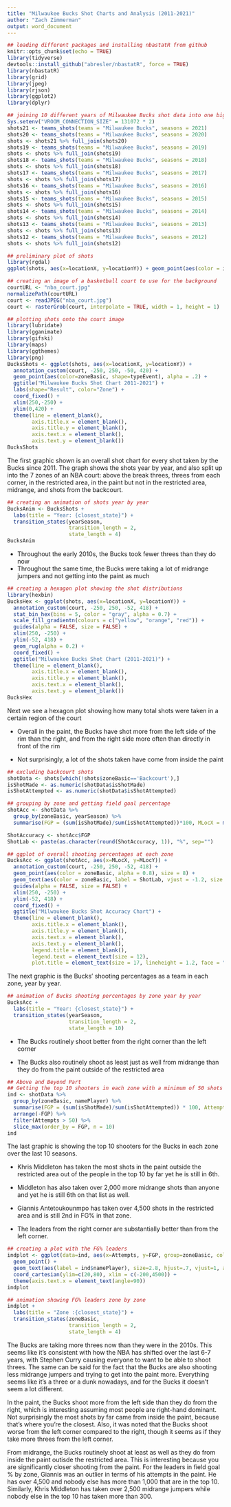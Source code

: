 ---
title: "Milwaukee Bucks Shot Charts and Analysis (2011-2021)"
author: "Zach Zimmerman"
output: word_document
---

```{r}
## loading different packages and installing nbastatR from github
knitr::opts_chunk$set(echo = TRUE)
library(tidyverse)
devtools::install_github("abresler/nbastatR", force = TRUE)
library(nbastatR)
library(grid)
library(jpeg)
library(rjson)
library(ggplot2)
library(dplyr)
```

```{r}
## joining 10 different years of Milwaukee Bucks shot data into one big dataset
Sys.setenv("VROOM_CONNECTION_SIZE" = 131072 * 2)
shots21 <- teams_shots(teams = "Milwaukee Bucks", seasons = 2021)
shots20 <- teams_shots(teams = "Milwaukee Bucks", seasons = 2020)
shots <- shots21 %>% full_join(shots20)
shots19 <- teams_shots(teams = "Milwaukee Bucks", seasons = 2019)
shots <- shots %>% full_join(shots19)
shots18 <- teams_shots(teams = "Milwaukee Bucks", seasons = 2018)
shots <- shots %>% full_join(shots18)
shots17 <- teams_shots(teams = "Milwaukee Bucks", seasons = 2017)
shots <- shots %>% full_join(shots17)
shots16 <- teams_shots(teams = "Milwaukee Bucks", seasons = 2016)
shots <- shots %>% full_join(shots16)
shots15 <- teams_shots(teams = "Milwaukee Bucks", seasons = 2015)
shots <- shots %>% full_join(shots15)
shots14 <- teams_shots(teams = "Milwaukee Bucks", seasons = 2014)
shots <- shots %>% full_join(shots14)
shots13 <- teams_shots(teams = "Milwaukee Bucks", seasons = 2013)
shots <- shots %>% full_join(shots13)
shots12 <- teams_shots(teams = "Milwaukee Bucks", seasons = 2012)
shots <- shots %>% full_join(shots12)
```

```{r}
## preliminary plot of shots
library(rgdal)
ggplot(shots, aes(x=locationX, y=locationY)) + geom_point(aes(color = isShotMade))

## creating an image of a basketball court to use for the background
courtURL <- "nba_court.jpg"
normalizePath(courtURL)
court <- readJPEG("nba_court.jpg")
court <- rasterGrob(court, interpolate = TRUE, width = 1, height = 1)
```

```{r include=FALSE}
## plotting shots onto the court image
library(lubridate)
library(gganimate)
library(gifski)
library(maps)
library(ggthemes)
library(png)
BucksShots <- ggplot(shots, aes(x=locationX, y=locationY)) +
  annotation_custom(court, -250, 250, -50, 420) +
  geom_point(aes(color=zoneBasic, shape=typeEvent), alpha = .2) +
  ggtitle("Milwaukee Bucks Shot Chart 2011-2021") +
  labs(shape="Result", color="Zone") +
  coord_fixed() +
  xlim(250,-250) +
  ylim(0,420) +
  theme(line = element_blank(),
        axis.title.x = element_blank(),
        axis.title.y = element_blank(),
        axis.text.x = element_blank(),
        axis.text.y = element_blank())
BucksShots
```

The first graphic shown is an overall shot chart for every shot taken by the Bucks since 2011. The graph shows the shots year by year, and also split up into the 7 zones of an NBA court: above the break threes, threes from each corner, in the restricted area, in the paint but not in the restricted area, midrange, and shots from the backcourt. 

```{r}
## creating an animation of shots year by year
BucksAnim <- BucksShots +
  labs(title = "Year: {closest_state}") +
  transition_states(yearSeason,
                    transition_length = 2,
                    state_length = 4)
BucksAnim
```

* Throughout the early 2010s, the Bucks took fewer threes than they do now
* Throughout the same time, the Bucks were taking a lot of midrange jumpers and not getting into the paint as much

```{r}
## creating a hexagon plot showing the shot distributions
library(hexbin)
BucksHex <- ggplot(shots, aes(x=locationX, y=locationY)) +
  annotation_custom(court, -250, 250, -52, 418) +
  stat_bin_hex(bins = 5, color = "gray", alpha = 0.7) +
  scale_fill_gradientn(colours = c("yellow", "orange", "red")) +
  guides(alpha = FALSE, size = FALSE) +
  xlim(250, -250) +
  ylim(-52, 418) +
  geom_rug(alpha = 0.2) +
  coord_fixed() +
  ggtitle("Milwaukee Bucks Shot Chart (2011-2021)") +
  theme(line = element_blank(),
        axis.title.x = element_blank(),
        axis.title.y = element_blank(),
        axis.text.x = element_blank(),
        axis.text.y = element_blank())
BucksHex
```

Next we see a hexagon plot showing how many total shots were taken in a certain region of the court

* Overall in the paint, the Bucks have shot more from the left side of the rim than the right, and from the right side more often than directly in front of the rim

* Not surprisingly, a lot of the shots taken have come from inside the paint


```{r}
## excluding backcourt shots
shotData <- shots[which(!shots$zoneBasic=='Backcourt'),]
isShotMade <- as.numeric(shotData$isShotMade)
isShotAttempted <- as.numeric(shotData$isShotAttempted)

## grouping by zone and getting field goal percentage
shotAcc <- shotData %>%
  group_by(zoneBasic, yearSeason) %>%
  summarise(FGP = (sum(isShotMade)/sum(isShotAttempted))*100, MLocX = mean(locationX), MLocY = mean(locationY))

ShotAccuracy <- shotAcc$FGP
ShotLab <- paste(as.character(round(ShotAccuracy, 1)), "%", sep="")

## ggplot of overall shooting percentages at each zone
BucksAcc <- ggplot(shotAcc, aes(x=MLocX, y=MLocY)) +
  annotation_custom(court, -250, 250, -52, 418) +
  geom_point(aes(color = zoneBasic, alpha = 0.8), size = 8) +
  geom_text(aes(color = zoneBasic, label = ShotLab, vjust = -1.2, size = 8)) +
  guides(alpha = FALSE, size = FALSE) +
  xlim(250, -250) +
  ylim(-52, 418) +
  coord_fixed() +
  ggtitle("Milwaukee Bucks Shot Accuracy Chart") +
  theme(line = element_blank(),
        axis.title.x = element_blank(),
        axis.title.y = element_blank(),
        axis.text.x = element_blank(),
        axis.text.y = element_blank(),
        legend.title = element_blank(),
        legend.text = element_text(size = 12),
        plot.title = element_text(size = 17, lineheight = 1.2, face = "bold"))
```

The next graphic is the Bucks' shooting percentages as a team in each zone, year by year.

```{r}
## animation of Bucks shooting percentages by zone year by year
BucksAcc +
  labs(title = "Year: {closest_state}") +
  transition_states(yearSeason,
                    transition_length = 2,
                    state_length = 10)
```


* The Bucks routinely shoot better from the right corner than the left corner

* The Bucks also routinely shoot as least just as well from midrange than they do from the paint outside of the restricted area

```{r}
## Above and Beyond Part
## Getting the top 10 shooters in each zone with a minimum of 50 shots in each zone
ind <- shotData %>%
  group_by(zoneBasic, namePlayer) %>%
  summarise(FGP = (sum(isShotMade)/sum(isShotAttempted)) * 100, Attempts = sum(isShotAttempted)) %>%
  arrange(-FGP) %>%
  filter(Attempts > 50) %>%
  slice_max(order_by = FGP, n = 10)
ind
```

The last graphic is showing the top 10 shooters for the Bucks in each zone over the last 10 seasons.

* Khris Middleton has taken the most shots in the paint outside the restricted area out of the people in the top 10 by far yet he is still in 6th.

* Middleton has also taken over 2,000 more midrange shots than anyone and yet he is still 6th on that list as well.

* Giannis Antetoukounmpo has taken over 4,500 shots in the restricted area and is still 2nd in FG% in that zone.

* The leaders from the right corner are substantially better than from the left corner.

```{r}
## creating a plot with the FG% leaders
indplot <- ggplot(data=ind, aes(x=Attempts, y=FGP, group=zoneBasic, color=zoneBasic)) +
  geom_point() +
  geom_text(aes(label = ind$namePlayer), size=2.8, hjust=.7, vjust=1, angle = 20, check_overlap = TRUE) +
  coord_cartesian(ylim=c(20,80), xlim = c(-200,4500)) +
  theme(axis.text.x = element_text(angle=90))
indplot
```

```{r}
## animation showing FG% leaders zone by zone
indplot +
  labs(title = "Zone :{closest_state}") +
  transition_states(zoneBasic,
                    transition_length = 2,
                    state_length = 4)
```


The Bucks are taking more threes now than they were in the 2010s. This seems like it's consistent with how the NBA has shifted over the last 6-7 years, with Stephen Curry causing everyone to want to be able to shoot threes. The same can be said for the fact that the Bucks are also shooting less midrange jumpers and trying to get into the paint more. Everything seems like it's a three or a dunk nowadays, and for the Bucks it doesn't seem a lot different.

In the paint, the Bucks shoot more from the left side than they do from the right, which is interesting assuming most people are right-hand dominant. Not surprisingly the most shots by far came from inside the paint, because that's where you're the closest. Also, it was noted that the Bucks shoot worse from the left corner compared to the right, though it seems as if they take more threes from the left corner.

From midrange, the Bucks routinely shoot at least as well as they do from inside the paint outisde the restricted area. This is interesting because you are significantly closer shooting from the paint. For the leaders in field goal % by zone, Giannis was an outlier in terms of his attempts in the paint. He has over 4,500 and nobody else has more than 1,000 that are in the top 10. Similarly, Khris Middleton has taken over 2,500 midrange jumpers while nobody else in the top 10 has taken more than 300.



